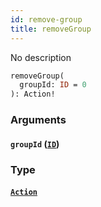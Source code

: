 ```yaml
---
id: remove-group
title: removeGroup
---
```


No description

```graphql
removeGroup(
  groupId: ID = 0
): Action!

```

### Arguments

#### `groupId` ([`ID`](/docs/graphql/scalars/id))

### Type

#### [`Action`](/docs/graphql/objects/action)
